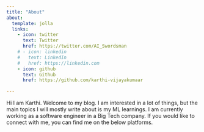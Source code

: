 ```yaml
---
title: "About"
about: 
  template: jolla
  links:
    - icon: twitter
      text: Twitter
      href: https://twitter.com/AI_Swordsman
    # - icon: linkedin
    #   text: LinkedIn
    #   href: https://linkedin.com
    - icon: github
      text: Github
      href: https://github.com/karthi-vijayakumaar

---
```

Hi I am Karthi. Welcome to my blog. I am interested in a lot of things, but the main topics I will mostly write about is my ML learnings. I am currently working as a software engineer in a Big Tech company. If you would like to connect with me, you can find me on the below platforms.
